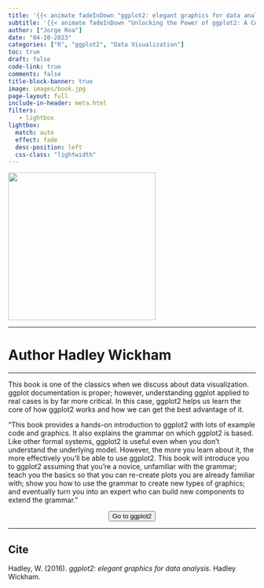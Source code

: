 ```yaml
---
title: '{{< animate fadeInDown "ggplot2: elegant graphics for data analysis"delay=.6s >}}'
subtitle: '{{< animate fadeInDown "Unlocking the Power of ggplot2: A Comprehensive Guide to Creating and Customizing Stunning Visualizations in R"delay=.6s >}}'
author: ["Jorge Roa"]
date: "04-10-2023"
categories: ["R", "ggplot2", "Data Visualization"]
toc: true
draft: false
code-link: true
comments: false
title-block-banner: true
image: images/book.jpg
page-layout: full
include-in-header: meta.html
filters:
   - lightbox
lightbox: 
  match: auto
  effect: fade
  desc-position: left
  css-class: "lightwidth"
---
```


<div class="books">

![](images/book.jpg){fig-align="center" width="300"}
</div>

<hr class="sep-2" />

<h1 class="book_aut"> Author
  <span style="font-size: 1em;">Hadley Wickham</span>
</h1>

<hr class="sep-2" />

This book is one of the classics when we discuss about data visualization. ggplot documentation is proper; however, understanding ggplot applied to real cases is by far more critical. In this case, ggplot2 helps us learn the core of how ggplot2 works and how we can get the best advantage of it. 

"This book provides a hands-on introduction to ggplot2 with lots of example code and graphics. It also explains the grammar on which ggplot2 is based. Like other formal systems, ggplot2 is useful even when you don’t understand the underlying model. However, the more you learn about it, the more effectively you’ll be able to use ggplot2. This book will introduce you to ggplot2 assuming that you’re a novice, unfamiliar with the grammar; teach you the basics so that you can re-create plots you are already familiar with; show you how to use the grammar to create new types of graphics; and eventually turn you into an expert who can build new components to extend the grammar."




<center>
<form action="https://ggplot2-book.org/index.html">
<button class="btn-hover color-9" target="_blank">
Go to ggplot2
</button>
</form>
</center>

<hr class="sep-2" />


::: {.callout-tip}
## Cite
Hadley, W. (2016). *ggplot2: elegant graphics for data analysis.* Hadley Wickham.
:::
